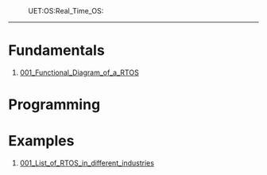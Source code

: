 :UET:OS:Real_Time_OS:
----

= Fundamentals =
# [[001_Functional_Diagram_of_a_RTOS]]

= Programming =

= Examples =
# [[001_List_of_RTOS_in_different_industries]]
